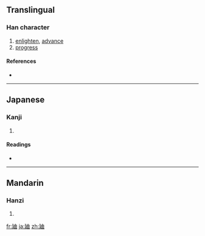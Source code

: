 {{also|迪}}
==Translingual==

===Han character===
{{Han char|rn=54|rad=廴|as=05|sn=8|four=|canj=弓大中田 (NKLW)}}

# [[enlighten]], [[advance]]
# [[progress]]

====References====
* {{Han ref|kx=0353.031|hdz=10404.030|uh=5EF8|ud=24312}}

----

==Japanese==

===Kanji===
{{ja-kanji|grade=|rs=廴05}}

# {{defn|Japanese}}

====Readings====
* {{ja-readings|on=[[てき]] (teki)|kun=[[みち]] (michi)}}

----

==Mandarin==

===Hanzi===
{{cmn-hanzi|pin=[[dí]] ([[di2]])|wg=ti<sup>2</sup>}}

# {{defn|Mandarin}}

[[fr:廸]]
[[ja:廸]]
[[zh:廸]]